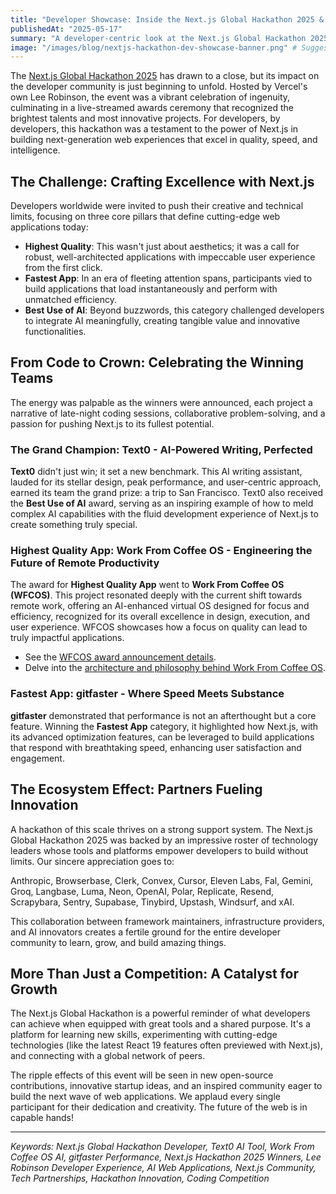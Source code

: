 ```yaml
---
title: "Developer Showcase: Inside the Next.js Global Hackathon 2025 & Its Trailblazing Winners"
publishedAt: "2025-05-17"
summary: "A developer-centric look at the Next.js Global Hackathon 2025. Explore the winning strategies of Text0, Work From Coffee OS, and gitfaster, the vibrant partner ecosystem, and how the event fuels global developer collaboration and innovation."
image: "/images/blog/nextjs-hackathon-dev-showcase-banner.png" # Suggest creating a specific banner for this
---
```


The [Next.js Global Hackathon 2025](https://next-hackathon-2025.vercel.app/) has drawn to a close, but its impact on the developer community is just beginning to unfold. Hosted by Vercel's own Lee Robinson, the event was a vibrant celebration of ingenuity, culminating in a live-streamed awards ceremony that recognized the brightest talents and most innovative projects. For developers, by developers, this hackathon was a testament to the power of Next.js in building next-generation web experiences that excel in quality, speed, and intelligence.

## The Challenge: Crafting Excellence with Next.js

Developers worldwide were invited to push their creative and technical limits, focusing on three core pillars that define cutting-edge web applications today:

- **Highest Quality**: This wasn't just about aesthetics; it was a call for robust, well-architected applications with impeccable user experience from the first click.
- **Fastest App**: In an era of fleeting attention spans, participants vied to build applications that load instantaneously and perform with unmatched efficiency.
- **Best Use of AI**: Beyond buzzwords, this category challenged developers to integrate AI meaningfully, creating tangible value and innovative functionalities.

## From Code to Crown: Celebrating the Winning Teams

The energy was palpable as the winners were announced, each project a narrative of late-night coding sessions, collaborative problem-solving, and a passion for pushing Next.js to its fullest potential.

### The Grand Champion: Text0 - AI-Powered Writing, Perfected

**Text0** didn't just win; it set a new benchmark. This AI writing assistant, lauded for its stellar design, peak performance, and user-centric approach, earned its team the grand prize: a trip to San Francisco. Text0 also received the **Best Use of AI** award, serving as an inspiring example of how to meld complex AI capabilities with the fluid development experience of Next.js to create something truly special.

### Highest Quality App: Work From Coffee OS - Engineering the Future of Remote Productivity

The award for **Highest Quality App** went to **Work From Coffee OS (WFCOS)**. This project resonated deeply with the current shift towards remote work, offering an AI-enhanced virtual OS designed for focus and efficiency, recognized for its overall excellence in design, execution, and user experience. WFCOS showcases how a focus on quality can lead to truly impactful applications.

- See the [WFCOS award announcement details](./wfcos-hackathon-award-announcement.mdx).
- Delve into the [architecture and philosophy behind Work From Coffee OS](./nextjs-hackathon-highest-quality-apps.mdx).

### Fastest App: gitfaster - Where Speed Meets Substance

**gitfaster** demonstrated that performance is not an afterthought but a core feature. Winning the **Fastest App** category, it highlighted how Next.js, with its advanced optimization features, can be leveraged to build applications that respond with breathtaking speed, enhancing user satisfaction and engagement.

## The Ecosystem Effect: Partners Fueling Innovation

A hackathon of this scale thrives on a strong support system. The Next.js Global Hackathon 2025 was backed by an impressive roster of technology leaders whose tools and platforms empower developers to build without limits. Our sincere appreciation goes to:

Anthropic, Browserbase, Clerk, Convex, Cursor, Eleven Labs, Fal, Gemini, Groq, Langbase, Luma, Neon, OpenAI, Polar, Replicate, Resend, Scrapybara, Sentry, Supabase, Tinybird, Upstash, Windsurf, and xAI.

This collaboration between framework maintainers, infrastructure providers, and AI innovators creates a fertile ground for the entire developer community to learn, grow, and build amazing things.

## More Than Just a Competition: A Catalyst for Growth

The Next.js Global Hackathon is a powerful reminder of what developers can achieve when equipped with great tools and a shared purpose. It's a platform for learning new skills, experimenting with cutting-edge technologies (like the latest React 19 features often previewed with Next.js), and connecting with a global network of peers.

The ripple effects of this event will be seen in new open-source contributions, innovative startup ideas, and an inspired community eager to build the next wave of web applications. We applaud every single participant for their dedication and creativity. The future of the web is in capable hands!

---

_Keywords: Next.js Global Hackathon Developer, Text0 AI Tool, Work From Coffee OS AI, gitfaster Performance, Next.js Hackathon 2025 Winners, Lee Robinson Developer Experience, AI Web Applications, Next.js Community, Tech Partnerships, Hackathon Innovation, Coding Competition_
